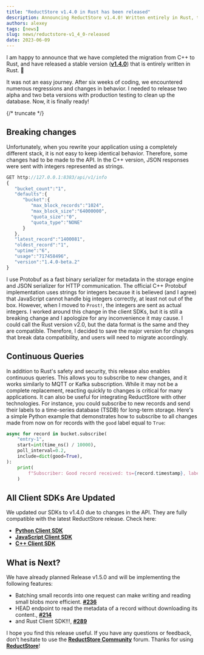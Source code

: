 ```yaml
---
title: "ReductStore v1.4.0 in Rust has been released"
description: Announcing ReductStore v1.4.0! Written entirely in Rust, this version comes with breaking API changes, continuous query additions, and updated client SDKs. Stay tuned for more features in the next release.
authors: alexey
tags: [news]
slug: news/reductstore-v1_4_0-released
date: 2023-06-09
---
```


I am happy to announce that we have completed the migration from C++ to Rust, and have released a stable version ([**v1.4.0**](https://github.com/reductstore/reductstore/releases/tag/v1.4.0)) that is entirely written in Rust. 🤩

It was not an easy journey. After six weeks of coding, we encountered numerous regressions and changes in behavior. I needed to release two alpha and two beta versions with production testing to clean up the database. Now, it is finally ready!

{/* truncate */}

## Breaking changes

Unfortunately, when you rewrite your application using a completely different stack, it is not easy to keep identical behavior. Therefore, some changes had to be made to the API. In the C++ version, JSON responses were sent with integers represented as strings.

```jsx
GET http://127.0.0.1:8383/api/v1/info
{
   "bucket_count":"1",
   "defaults":{
      "bucket":{
         "max_block_records":"1024",
         "max_block_size":"64000000",
         "quota_size":"0",
         "quota_type":"NONE"
      }
   },
   "latest_record":"1400081",
   "oldest_record":"1",
   "uptime":"6",
   "usage":"717458496",
   "version":"1.4.0-beta.2"
}
```

I use Protobuf as a fast binary serializer for metadata in the storage engine and JSON serializer for HTTP communication. The official C++ Protobuf implementation uses strings for integers because it is believed (and I agree) that JavaScript cannot handle big integers correctly, at least not out of the box. However, when I moved to `Prost!`, the integers are sent as actual integers. I worked around this change in the client SDKs, but it is still a breaking change and I apologize for any inconvenience it may cause. I could call the Rust version v2.0, but the data format is the same and they are compatible. Therefore, I decided to save the major version for changes that break data compatibility, and users will need to migrate accordingly.

## Continuous Queries

In addition to Rust's safety and security, this release also enables continuous queries. This allows you to subscribe to new changes, and it works similarly to MQTT or Kafka subscription. While it may not be a complete replacement, reacting quickly to changes is critical for many applications. It can also be useful for integrating ReductStore with other technologies. For instance, you could subscribe to new records and send their labels to a time-series database (TSDB) for long-term storage. Here's a simple Python example that demonstrates how to subscribe to all changes made from now on for records with the `good` label equal to `True`:

```python
async for record in bucket.subscribe(
    "entry-1",
    start=int(time_ns() / 10000),
    poll_interval=0.2,
    include=dict(good=True),
):
    print(
        f"Subscriber: Good record received: ts={record.timestamp}, labels={record.labels}"
    )
```

## All Client SDKs Are Updated

We updated our SDKs to v1.4.0 due to changes in the API. They are fully compatible with the latest ReductStore release. Check here:

- [**Python Client SDK**](https://github.com/reductstore/reduct-py)
- [**JavaScript Client SDK**](https://github.com/reductstore/reduct-js)
- [**C++ Client SDK**](https://github.com/reductstore/reduct-cpp)

## What is Next?

We have already planned Release v1.5.0 and will be implementing the following features:

- Batching small records into one request can make writing and reading small blobs more efficient. [**#236**](https://github.com/reductstore/reductstore/issues/236)
- HEAD endpoint to read the metadata of a record without downloading its content., [**#214**](https://github.com/reductstore/reductstore/issues/214)
- and Rust Client SDK!!!, [**#289**](https://github.com/reductstore/reductstore/issues/289)

I hope you find this release useful. If you have any questions or feedback, don’t hesitate to use the [**ReductStore Community**](https://community.reduct.store) forum.
Thanks for using [**ReductStore**](https://www.reduct.store/)!
